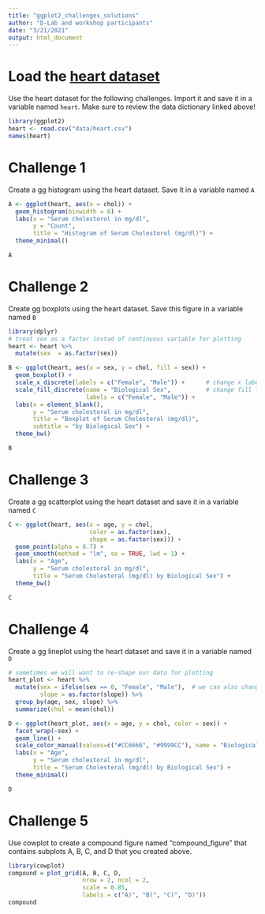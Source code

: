 ```yaml
---
title: "ggplot2_challenges_solutions"
author: "D-Lab and workshop participants"
date: "3/21/2021"
output: html_document
---
```


# Load the [heart dataset](http://search.r-project.org/library/kmed/html/heart.html)

Use the heart dataset for the following challenges. Import it and save it in a variable named `heart`. Make sure to review the data dictionary linked above!

```r
library(ggplot2)
heart <- read.csv("data/heart.csv")
names(heart)
```


# Challenge 1 

Create a gg histogram using the heart dataset. Save it in a variable named `A`

```r
A <- ggplot(heart, aes(x = chol)) +
  geom_histogram(binwidth = 6) +    
  labs(x = "Serum cholestorol in mg/dl",
       y = "Count",
       title = "Histogram of Serum Cholestorol (mg/dl)") +
  theme_minimal()

A
```

# Challenge 2 

Create gg boxplots using the heart dataset. Save this figure in a variable named `B`

```r
library(dplyr)
# treat sex as a factor instad of continuous variable for plotting
heart <- heart %>%
  mutate(sex  = as.factor(sex))

B <- ggplot(heart, aes(x = sex, y = chol, fill = sex)) + 
  geom_boxplot() +
  scale_x_discrete(labels = c("Female", "Male")) +      # change x labels
  scale_fill_discrete(name = "Biological Sex",          # change fill legend labels
                      labels = c("Female", "Male")) +
  labs(x = element_blank(),
       y = "Serum cholestoral in mg/dl",
       title = "Boxplot of Serum Cholesteral (mg/dl)",
       subtitle = "by Biological Sex") +
  theme_bw()

B
```

# Challenge 3

Create a gg scatterplot using the heart dataset and save it in a variable named `C`

```r
C <- ggplot(heart, aes(x = age, y = chol, 
                       color = as.factor(sex), 
                       shape = as.factor(sex))) +
  geom_point(alpha = 0.7) +
  geom_smooth(method = "lm", se = TRUE, lwd = 1) +
  labs(x = "Age",
       y = "Serum cholestoral in mg/dl",
       title = "Serum Cholesteral (mg/dl) by Biological Sex") +
  theme_bw() 

C
```

# Challenge 4

Create a gg lineplot using the heart dataset and save it in a variable named `D`

```r
# sometimes we will want to re-shape our data for plotting
heart_plot <- heart %>%
  mutate(sex = ifelse(sex == 0, "Female", "Male"),  # we can also change labels in the data instead of in ggplot
         slope = as.factor(slope)) %>%
  group_by(age, sex, slope) %>%
  summarize(chol = mean(chol))

D <- ggplot(heart_plot, aes(x = age, y = chol, color = sex)) +
  facet_wrap(~sex) +
  geom_line() +
  scale_color_manual(values=c("#CC6666", "#9999CC"), name = "Biological Sex") + 
  labs(x = "Age",
       y = "Serum cholestoral in mg/dl",
       title = "Serum Cholesteral (mg/dl) by Biological Sex") +
  theme_minimal()

D
```

# Challenge 5 

Use cowplot to create a compound figure named "compound_figure" that contains subplots A, B, C, and D that you created above. 

```r
library(cowplot)
compound = plot_grid(A, B, C, D, 
                     nrow = 2, ncol = 2,
                     scale = 0.85, 
                     labels = c("A)", "B)", "C)", "D)"))
compound
```
